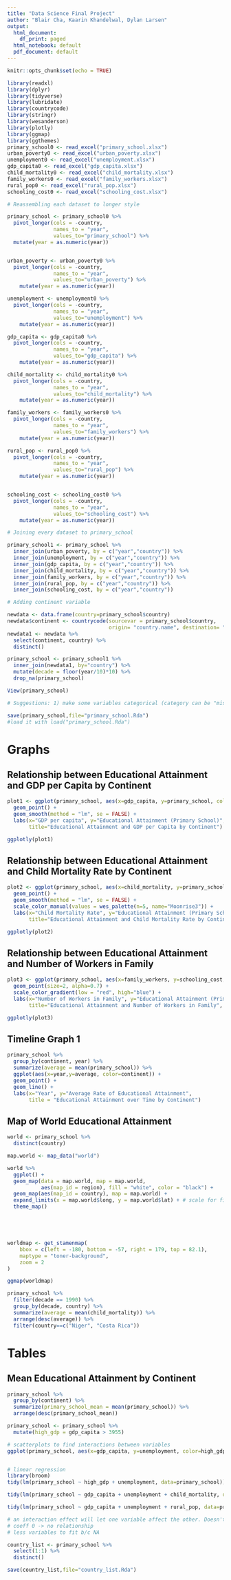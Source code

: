 ```yaml
---
title: "Data Science Final Project"
author: "Blair Cha, Kaarin Khandelwal, Dylan Larsen"
output:
  html_document:
    df_print: paged
  html_notebook: default
  pdf_document: default
---
```


```r
knitr::opts_chunk$set(echo = TRUE)
```

```r
library(readxl)
library(dplyr)
library(tidyverse)
library(lubridate)
library(countrycode)
library(stringr)
library(wesanderson)
library(plotly)
library(ggmap)
library(ggthemes)
primary_school0 <- read_excel("primary_school.xlsx")
urban_poverty0 <- read_excel("urban_poverty.xlsx")
unemployment0 <- read_excel("unemployment.xlsx")
gdp_capita0 <- read_excel("gdp_capita.xlsx")
child_mortality0 <- read_excel("child_mortality.xlsx")
family_workers0 <- read_excel("family_workers.xlsx")
rural_pop0 <- read_excel("rural_pop.xlsx")
schooling_cost0 <- read_excel("schooling_cost.xlsx")
```

```r
# Reassembling each dataset to longer style

primary_school <- primary_school0 %>%
  pivot_longer(cols = -country,
               names_to = "year",
               values_to="primary_school") %>%
  mutate(year = as.numeric(year))


urban_poverty <- urban_poverty0 %>%
  pivot_longer(cols = -country,
               names_to = "year",
               values_to="urban_poverty") %>%
    mutate(year = as.numeric(year))

unemployment <- unemployment0 %>%
  pivot_longer(cols = -country,
               names_to = "year",
               values_to="unemployment") %>%
    mutate(year = as.numeric(year))

gdp_capita <- gdp_capita0 %>%
  pivot_longer(cols = -country,
               names_to = "year",
               values_to="gdp_capita") %>%
    mutate(year = as.numeric(year))

child_mortality <- child_mortality0 %>%
  pivot_longer(cols = -country,
               names_to = "year",
               values_to="child_mortality") %>%
    mutate(year = as.numeric(year))

family_workers <- family_workers0 %>%
  pivot_longer(cols = -country,
               names_to = "year",
               values_to="family_workers") %>%
    mutate(year = as.numeric(year))

rural_pop <- rural_pop0 %>%
  pivot_longer(cols = -country,
               names_to = "year",
               values_to="rural_pop") %>%
    mutate(year = as.numeric(year))


schooling_cost <- schooling_cost0 %>%
  pivot_longer(cols = -country,
               names_to = "year",
               values_to="schooling_cost") %>%
    mutate(year = as.numeric(year))
```

```r
# Joining every dataset to primary_school

primary_school1 <- primary_school %>%
  inner_join(urban_poverty, by = c("year","country")) %>%
  inner_join(unemployment, by = c("year","country")) %>%
  inner_join(gdp_capita, by = c("year","country")) %>%
  inner_join(child_mortality, by = c("year","country")) %>%
  inner_join(family_workers, by = c("year","country")) %>%
  inner_join(rural_pop, by = c("year","country")) %>%
  inner_join(schooling_cost, by = c("year","country"))
```

```r
# Adding continent variable

newdata <- data.frame(country=primary_school$country)
newdata$continent <- countrycode(sourcevar = primary_school$country, 
                                 origin= "country.name", destination= "continent")
newdata1 <- newdata %>%
  select(continent, country) %>%
  distinct()

primary_school <- primary_school1 %>%
  inner_join(newdata1, by="country") %>%
  mutate(decade = floor(year/10)*10) %>%
  drop_na(primary_school) 

View(primary_school)

# Suggestions: 1) make some variables categorical (category can be "missing value") 2) don't use variables with too many NAs 3) select range of years 4) find other new variables 
```

```r
save(primary_school,file="primary_school.Rda") 
#load it with load("primary_school.Rda")
```

# Graphs
## Relationship between Educational Attainment and GDP per Capita by Continent
```r
plot1 <- ggplot(primary_school, aes(x=gdp_capita, y=primary_school, color=continent)) + 
  geom_point() + 
  geom_smooth(method = "lm", se = FALSE) +
  labs(x="GDP per capita", y="Educational Attainment (Primary School)", 
       title="Educational Attainment and GDP per Capita by Continent")

ggplotly(plot1)
```

## Relationship between Educational Attainment and Child Mortality Rate by Continent
```r
plot2 <- ggplot(primary_school, aes(x=child_mortality, y=primary_school, color=continent))+
  geom_point() + 
  geom_smooth(method = "lm", se = FALSE) +
  scale_color_manual(values = wes_palette(n=5, name="Moonrise3")) +
  labs(x="Child Mortality Rate", y="Educational Attainment (Primary School)", 
       title="Educational Attainment and Child Mortality Rate by Continent")

ggplotly(plot2)
```

## Relationship between Educational Attainment and Number of Workers in Family
```r
plot3 <- ggplot(primary_school, aes(x=family_workers, y=schooling_cost, color=gdp_capita)) + 
  geom_point(size=2, alpha=0.7) + 
  scale_color_gradient(low = "red", high="blue") +
  labs(x="Number of Workers in Family", y="Educational Attainment (Primary School)", 
       title="Educational Attainment and Number of Workers in Family", color="GDP per Capita")

ggplotly(plot3)
```

## Timeline Graph 1 
```r
primary_school %>%
  group_by(continent, year) %>%
  summarize(average = mean(primary_school)) %>%
  ggplot(aes(x=year,y=average, color=continent)) + 
  geom_point() + 
  geom_line() + 
  labs(x="Year", y="Average Rate of Educational Attainment", 
       title = "Educational Attainment over Time by Continent")
```


## Map of World Educational Attainment
```r
world <- primary_school %>%
  distinct(country)

map.world <- map_data("world")

world %>% 
  ggplot() +
  geom_map(data = map.world, map = map.world, 
           aes(map_id = region), fill = "white", color = "black") + 
  geom_map(aes(map_id = country), map = map.world) +
  expand_limits(x = map.world$long, y = map.world$lat) + # scale for fill
  theme_map() 





worldmap <- get_stamenmap(
    bbox = c(left = -180, bottom = -57, right = 179, top = 82.1), 
    maptype = "toner-background",
    zoom = 2
)

ggmap(worldmap)
```



```r
primary_school %>%
  filter(decade == 1990) %>%
  group_by(decade, country) %>%
  summarize(average = mean(child_mortality)) %>%
  arrange(desc(average)) %>%
  filter(country==c("Niger", "Costa Rica")) 
```



# Tables
## Mean Educational Attainment by Continent
```r
primary_school %>%
  group_by(continent) %>%
  summarize(primary_school_mean = mean(primary_school)) %>%
  arrange(desc(primary_school_mean))
```

```r
primary_school <- primary_school %>%
  mutate(high_gdp = gdp_capita > 3955) 
```

```r
# scatterplots to find interactions between variables
ggplot(primary_school, aes(x=gdp_capita, y=unemployment, color=high_gdp)) + geom_point()


# linear regression
library(broom)
tidy(lm(primary_school ~ high_gdp + unemployment, data=primary_school))

tidy(lm(primary_school ~ gdp_capita + unemployment + child_mortality, data=primary_school))

tidy(lm(primary_school ~ gdp_capita + unemployment + rural_pop, data=primary_school))

# an interaction effect will let one variable affect the other. Doesn't mean that the two variables are related
# coeff 0 -> no relationship
# less variables to fit b/c NA

country_list <- primary_school %>% 
  select(1:1) %>%
  distinct() 

save(country_list,file="country_list.Rda") 
  
```




